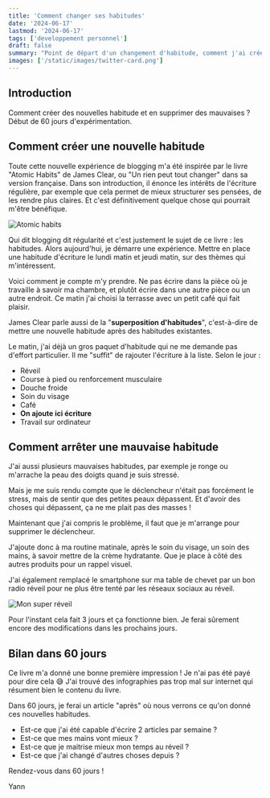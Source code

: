 ```yaml
---
title: 'Comment changer ses habitudes'
date: '2024-06-17'
lastmod: '2024-06-17'
tags: ['developpement personnel']
draft: false
summary: "Point de départ d'un changement d'habitude, comment j'ai créé de nouvelles habitudes et supprimé d'anciennes."
images: ['/static/images/twitter-card.png']
---
```


## Introduction

Comment créer des nouvelles habitude et en supprimer des mauvaises ? Début de 60 jours d'expérimentation.

<TOCInline toc={props.toc} exclude="Introduction" />

## Comment créer une nouvelle habitude

Toute cette nouvelle expérience de blogging m'a été inspirée par le livre "Atomic Habits" de James Clear, ou "Un rien peut tout changer" dans sa version française. Dans son introduction, il énonce les intérêts de l'écriture régulière, par exemple que cela permet de mieux structurer ses pensées, de les rendre plus claires. Et c'est définitivement quelque chose qui pourrait m'être bénéfique.

![Atomic habits](/static/images/habitudes/un-rien-peut-tout-changer.png)

Qui dit blogging dit régularité et c'est justement le sujet de ce livre : les habitudes. Alors aujourd'hui, je démarre une expérience.
Mettre en place une habitude d'écriture le lundi matin et jeudi matin, sur des thèmes qui m'intéressent.

Voici comment je compte m'y prendre.
Ne pas écrire dans la pièce où je travaille à savoir ma chambre, et plutôt écrire dans une autre pièce ou un autre endroit. Ce matin j'ai choisi la terrasse avec un petit café qui fait plaisir.

James Clear parle aussi de la "**superposition d'habitudes**", c'est-à-dire de mettre une nouvelle habitude après des habitudes existantes.

Le matin, j'ai déjà un gros paquet d'habitude qui ne me demande pas d'effort particulier. Il me "suffit" de rajouter l'écriture à la liste. Selon le jour :

- Réveil
- Course à pied ou renforcement musculaire
- Douche froide
- Soin du visage
- Café
- **On ajoute ici écriture**
- Travail sur ordinateur


## Comment arrêter une mauvaise habitude

J'ai aussi plusieurs mauvaises habitudes, par exemple je ronge ou m'arrache la peau des doigts quand je suis stressé.

Mais je me suis rendu compte que le déclencheur n'était pas forcément le stress, mais de sentir que des petites peaux dépassent.
Et d'avoir des choses qui dépassent, ça ne me plait pas des masses !

Maintenant que j'ai compris le problème, il faut que je m'arrange pour supprimer le déclencheur.

J'ajoute donc à ma routine matinale, après le soin du visage, un soin des mains, à savoir mettre de la crème hydratante. Que je place à côté des autres produits pour un rappel visuel.

J'ai également remplacé le smartphone sur ma table de chevet par un bon radio réveil pour ne plus être tenté par les réseaux sociaux au réveil.

![Mon super réveil](/static/images/habitudes/reveil.jpg)

Pour l'instant cela fait 3 jours et ça fonctionne bien. Je ferai sûrement encore des modifications dans les prochains jours.

## Bilan dans 60 jours

Ce livre m'a donné une bonne première impression ! Je n'ai pas été payé pour dire cela 😅
J'ai trouvé des infographies pas trop mal sur internet qui résument bien le contenu du livre.

Dans 60 jours, je ferai un article "après" où nous verrons ce qu'on donné ces nouvelles habitudes.

- Est-ce que j'ai été capable d'écrire 2 articles par semaine ?
- Est-ce que mes mains vont mieux ? 
- Est-ce que je maitrise mieux mon temps au réveil ?
- Est-ce que j'ai changé d'autres choses depuis ?

Rendez-vous dans 60 jours !

Yann
